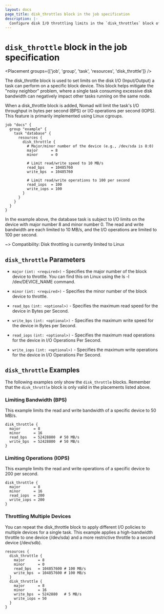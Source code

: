 ```yaml
---
layout: docs
page_title: disk_throttles block in the job specification
description: |-
  Configure disk I/O throttling limits in the `disk_throttles` block of the Nomad job specification.
---
```



# `disk_throttle` block in the job specification


<Placement groups={['job', 'group', 'task', 'resources', 'disk_throttle']} />

The disk_throttle block is used to set limits on the disk I/O (Input/Output) a task can perform on a specific block device. 
This block helps mitigate the "noisy neighbor" problem, where a single task consuming excessive disk bandwidth can negatively impact other tasks running on the same node.

When a disk_throttle block is added, Nomad will limit the task's I/O throughput in bytes per second (BPS) or I/O operations per second (IOPS). 
This feature is primarily implemented using Linux cgroups.


```hcl
job "docs" {
  group "example" {
    task "database" {
      resources {
        disk_throttle {
          # Major/minor number of the device (e.g., /dev/sda is 8:0)
          major      = 8
          minor      = 0

          # Limit read/write speed to 10 MB/s
          read_bps   = 10485760
          write_bps  = 10485760

          # Limit read/write operations to 100 per second
          read_iops  = 100
          write_iops = 100
        }
      }
    }
  }
}
```

In the example above, the database task is subject to I/O limits on the device with major number 8 and minor number 0. 
The read and write bandwidth are each limited to 10 MB/s, and the I/O operations are limited to 100 per second.

~> Compatibility: Disk throttling is currently limited to Linux 

## `disk_throttle` Parameters

- `major` `(int: <required>)` - Specifies the major number of the block device to throttle. You can find this on Linux using the ls -l /dev/DEVICE_NAME command.

- `minor` `(int: <required>)` - Specifies the minor number of the block device to throttle.

- `read_bps` `(int: <optional>)` - Specifies the maximum read speed for the device in Bytes per Second.

- `write_bps` `(int: <optional>)` - Specifies the maximum write speed for the device in Bytes per Second.

- `read_iops` `(int: <optional>)` - Specifies the maximum read operations for the device in I/O Operations Per Second.

- `write_iops` `(int: <optional>)` - Specifies the maximum write operations for the device in I/O Operations Per Second.

## `disk_throttle` Examples
The following examples only show the `disk_throttle` blocks. 
Remember that the `disk_throttle` block is only valid in the placements listed above.

### Limiting Bandwidth (BPS)
This example limits the read and write bandwidth of a specific device to 50 MB/s.

```hcl
disk_throttle {
  major      = 8
  minor      = 16
  read_bps   = 52428800  # 50 MB/s
  write_bps  = 52428800  # 50 MB/s
}
```

### Limiting Operations (IOPS)
This example limits the read and write operations of a specific device to 200 per second.

```hcl
disk_throttle {
  major      = 8
  minor      = 16
  read_iops  = 200
  write_iops = 200
}
```

### Throttling Multiple Devices
You can repeat the disk_throttle block to apply different I/O policies to multiple devices for a single task. 
This example applies a high-bandwidth throttle to one device (/dev/sda) and a more restrictive throttle to a second device (/dev/sdb).

```hcl
resources {
  disk_throttle {
    major      = 8
    minor      = 0
    read_bps   = 104857600 # 100 MB/s
    write_bps  = 104857600 # 100 MB/s
  }
  disk_throttle {
    major      = 8
    minor      = 16
    write_bps  = 5242880   # 5 MB/s
    write_iops = 50
  }
}
```


